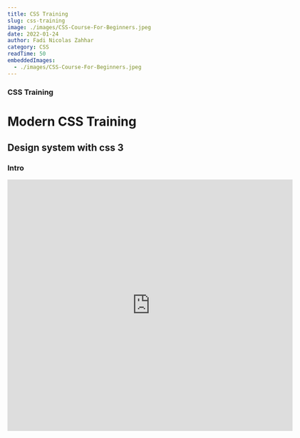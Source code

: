 ```yaml
---
title: CSS Training
slug: css-training
image: ./images/CSS-Course-For-Beginners.jpeg
date: 2022-01-24
author: Fadi Nicolas Zahhar
category: CSS
readTime: 50
embeddedImages:
  - ./images/CSS-Course-For-Beginners.jpeg
---
```



<GatsbyImage
  image={getImage(props.embeddedImages[0])}
  alt="random stuff"
  className="first-inline-img"
/>

### CSS Training

# Modern CSS Training

## Design system with css 3

### Intro
<iframe src="https://player.vimeo.com/video/648039523" width="640" height="564" frameborder="0" allow="autoplay; fullscreen" allowfullscreen />

### What is design system
<iframe src="https://player.vimeo.com/video/648039905" width="640" height="564" frameborder="0" allow="autoplay; fullscreen" allowfullscreen />

### The structure of the design system
<iframe src="https://player.vimeo.com/video/648040814" width="640" height="564" frameborder="0" allow="autoplay; fullscreen" allowfullscreen />


### Types of design systems
<iframe src="https://player.vimeo.com/video/648041265" width="640" height="564" frameborder="0" allow="autoplay; fullscreen" allowfullscreen />

### Tokens and principles
<iframe src="https://player.vimeo.com/video/648041265" width="640" height="564" frameborder="0" allow="autoplay; fullscreen" allowfullscreen />

### Spacing and typography
<iframe src="https://player.vimeo.com/video/648042285" width="640" height="564" frameborder="0" allow="autoplay; fullscreen" allowfullscreen />


### going to the next level
<iframe src="https://player.vimeo.com/video/648043082" width="640" height="564" frameborder="0" allow="autoplay; fullscreen" allowfullscreen />

## Another modern course
### Intro
<iframe src="https://player.vimeo.com/video/648037069" width="640" height="564" frameborder="0" allow="autoplay; fullscreen" allowfullscreen />

## Direction and digital properties
<iframe src="https://player.vimeo.com/video/648037365" width="640" height="564" frameborder="0" allow="autoplay; fullscreen" allowfullscreen />

### Text Alignment
<iframe src="https://player.vimeo.com/video/648038217" width="640" height="564" frameborder="0" allow="autoplay; fullscreen" allowfullscreen />

### Margin padding and borders
<iframe src="https://player.vimeo.com/video/648038461" width="640" height="564" frameborder="0" allow="autoplay; fullscreen" allowfullscreen />

### Width and height
<iframe src="https://player.vimeo.com/video/648038899" width="640" height="564" frameborder="0" allow="autoplay; fullscreen" allowfullscreen />

### Position and floats
<iframe src="https://player.vimeo.com/video/648039172" width="640" height="564" frameborder="0" allow="autoplay; fullscreen" allowfullscreen />

## New couse: Flex box
### welcome
<iframe src="https://player.vimeo.com/video/648044280" width="640" height="564" frameborder="0" allow="autoplay; fullscreen" allowfullscreen />


### CSS Grid layout aka grid
<iframe src="https://player.vimeo.com/video/648044512" width="640" height="564" frameborder="0" allow="autoplay; fullscreen" allowfullscreen />

### terminology
<iframe src="https://player.vimeo.com/video/648046476" width="640" height="564" frameborder="0" allow="autoplay; fullscreen" allowfullscreen />

### Grid Container
<iframe src="https://player.vimeo.com/video/648047612" width="640" height="564" frameborder="0" allow="autoplay; fullscreen" allowfullscreen />

### Row and columns
<iframe src="https://player.vimeo.com/video/648048359" width="640" height="564" frameborder="0" allow="autoplay; fullscreen" allowfullscreen />

### Elements on the grid
<iframe src="https://player.vimeo.com/video/648050746" width="640" height="564" frameborder="0" allow="autoplay; fullscreen" allowfullscreen />

### Browser support
<iframe src="https://player.vimeo.com/video/648053949" width="640" height="564" frameborder="0" allow="autoplay; fullscreen" allowfullscreen />

## New course: Variable Font
### Welcome
<iframe src="https://player.vimeo.com/video/648058505" width="640" height="564" frameborder="0" allow="autoplay; fullscreen" allowfullscreen />

### font for fast loading
<iframe src="https://player.vimeo.com/video/648058719" width="640" height="564" frameborder="0" allow="autoplay; fullscreen" allowfullscreen />

### fredom and creativity
<iframe src="https://player.vimeo.com/video/648059166" width="640" height="564" frameborder="0" allow="autoplay; fullscreen" allowfullscreen />

### axes settings
<iframe src="https://player.vimeo.com/video/648059842" width="640" height="564" frameborder="0" allow="autoplay; fullscreen" allowfullscreen />

### Named instances
<iframe src="https://player.vimeo.com/video/648061206" width="640" height="564" frameborder="0" allow="autoplay; fullscreen" allowfullscreen />

### Finding variables
<iframe src="https://player.vimeo.com/video/648061684" width="640" height="564" frameborder="0" allow="autoplay; fullscreen" allowfullscreen />

### Previewing variables
<iframe src="https://player.vimeo.com/video/648062311" width="640" height="564" frameborder="0" allow="autoplay; fullscreen" allowfullscreen />

### mockup
<iframe src="https://player.vimeo.com/video/648062717" width="640" height="564" frameborder="0" allow="autoplay; fullscreen" allowfullscreen />

### Browser support
<iframe src="https://player.vimeo.com/video/648063129" width="640" height="564" frameborder="0" allow="autoplay; fullscreen" allowfullscreen />

### Variable font
<iframe src="https://player.vimeo.com/video/648063597" width="640" height="564" frameborder="0" allow="autoplay; fullscreen" allowfullscreen />

### Low level css properties
<iframe src="https://player.vimeo.com/video/648064349" width="640" height="564" frameborder="0" allow="autoplay; fullscreen" allowfullscreen />

### Font Weight
<iframe src="https://player.vimeo.com/video/648064629" width="640" height="564" frameborder="0" allow="autoplay; fullscreen" allowfullscreen />

### Font stretch width
<iframe src="https://player.vimeo.com/video/648065506" width="640" height="564" frameborder="0" allow="autoplay; fullscreen" allowfullscreen />

### Font style slantitac
<iframe src="https://player.vimeo.com/video/648066315" width="640" height="564" frameborder="0" allow="autoplay; fullscreen" allowfullscreen />

### Font optical sizing
<iframe src="https://player.vimeo.com/video/648066912" width="640" height="564" frameborder="0" allow="autoplay; fullscreen" allowfullscreen />

### Custom axes
<iframe src="https://player.vimeo.com/video/648067537" width="640" height="564" frameborder="0" allow="autoplay; fullscreen" allowfullscreen />

### Fall back
<iframe src="https://player.vimeo.com/video/648068267" width="640" height="564" frameborder="0" allow="autoplay; fullscreen" allowfullscreen />

## Tailwind library
### Welcome
<iframe src="https://player.vimeo.com/video/648055840" width="640" height="564" frameborder="0" allow="autoplay; fullscreen" allowfullscreen />

### Creating a project
<iframe src="https://player.vimeo.com/video/648055990" width="640" height="564" frameborder="0" allow="autoplay; fullscreen" allowfullscreen />

### Styling a navbar
<iframe src="https://player.vimeo.com/video/648056276" width="640" height="564" frameborder="0" allow="autoplay; fullscreen" allowfullscreen />

### Working with typography
<iframe src="https://player.vimeo.com/video/648056526" width="640" height="564" frameborder="0" allow="autoplay; fullscreen" allowfullscreen />

### Practicing more typography
<iframe src="https://player.vimeo.com/video/648056807" width="640" height="564" frameborder="0" allow="autoplay; fullscreen" allowfullscreen />

### Using classes for layout
<iframe src="https://player.vimeo.com/video/648057171" width="640" height="564" frameborder="0" allow="autoplay; fullscreen" allowfullscreen />

### Using variants
<iframe src="https://player.vimeo.com/video/648057684" width="640" height="564" frameborder="0" allow="autoplay; fullscreen" allowfullscreen />

### Composing Classes
<iframe src="https://player.vimeo.com/video/648058063" width="640" height="564" frameborder="0" allow="autoplay; fullscreen" allowfullscreen />

### Conclusion
<iframe src="https://player.vimeo.com/video/648058467" width="640" height="564" frameborder="0" allow="autoplay; fullscreen" allowfullscreen />


<Link to="/posts" className="btn center-btn">
  all posts
</Link>
